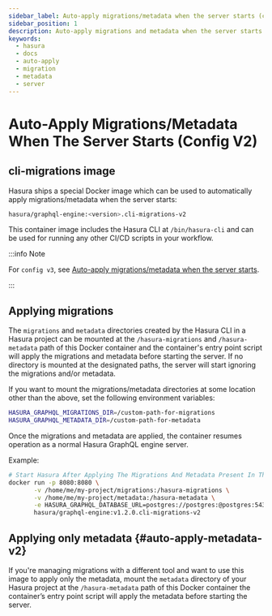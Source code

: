 ```yaml
---
sidebar_label: Auto-apply migrations/metadata when the server starts (config v2)
sidebar_position: 1
description: Auto-apply migrations and metadata when the server starts
keywords:
  - hasura
  - docs
  - auto-apply
  - migration
  - metadata
  - server
---
```


# Auto-Apply Migrations/Metadata When The Server Starts (Config V2)

## **cli-migrations** image

Hasura ships a special Docker image which can be used to automatically
apply migrations/metadata when the server starts:

```bash
hasura/graphql-engine:<version>.cli-migrations-v2
```

This container image includes the Hasura CLI at `/bin/hasura-cli` and
can be used for running any other CI/CD scripts in your workflow.

:::info Note

For `config v3`, see [Auto-apply migrations/metadata when the server starts](/migrations-metadata-seeds/auto-apply-migrations.mdx).

:::

## Applying migrations

The `migrations` and `metadata` directories created by the Hasura CLI in
a Hasura project can be mounted at the `/hasura-migrations` and
`/hasura-metadata` path of this Docker container and the container's
entry point script will apply the migrations and metadata before
starting the server. If no directory is mounted at the designated paths,
the server will start ignoring the migrations and/or metadata.

If you want to mount the migrations/metadata directories at some
location other than the above, set the following environment variables:

```bash
HASURA_GRAPHQL_MIGRATIONS_DIR=/custom-path-for-migrations
HASURA_GRAPHQL_METADATA_DIR=/custom-path-for-metadata
```

Once the migrations and metadata are applied, the container resumes
operation as a normal Hasura GraphQL engine server.

Example:

```bash
# Start Hasura After Applying The Migrations And Metadata Present In The Hasura Project
docker run -p 8080:8080 \
       -v /home/me/my-project/migrations:/hasura-migrations \
       -v /home/me/my-project/metadata:/hasura-metadata \
       -e HASURA_GRAPHQL_DATABASE_URL=postgres://postgres:@postgres:5432/postgres \
       hasura/graphql-engine:v1.2.0.cli-migrations-v2
```

## Applying only metadata {#auto-apply-metadata-v2}

If you're managing migrations with a different tool and want to use this
image to apply only the metadata, mount the `metadata` directory of your
Hasura project at the `/hasura-metadata` path of this Docker container
the container’s entry point script will apply the metadata before
starting the server.
